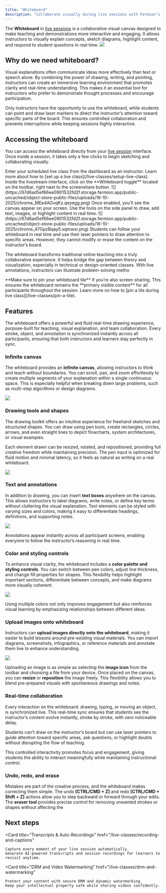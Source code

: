 ```yaml
---
title: "Whiteboard"
description: "Collaborate visually during live sessions with Fermion’s interactive whiteboard."
---
```


The **Whiteboard** in [live sessions](/live-classes/what-are-live-classes) is a collaborative visual canvas designed to make teaching and demonstrations more interactive and engaging. It allows instructors to visually explain concepts, sketch diagrams, highlight content, and respond to student questions in real time.
![](https://67d6ad5ef66ee0901532fd2f.storage.fermion.app/public-uncached/object-store-public-files/uploads/16-10-2025/chrome_ViUZlzq4ic.lfwgsj.png)

## Why do we need whiteboard?

Visual explanations often communicate ideas more effectively than text or speech alone. By combining the power of drawing, writing, and pointing, instructors can create an immersive learning environment that promotes clarity and real-time understanding. This makes it an essential tool for instructors who prefer to demonstrate thought processes and encourage participation.

<Check>Only instructors have the opportunity to use the whiteboard, while students can point and draw laser markers to direct the instructor’s attention toward specific parts of the board. This ensures controlled collaboration and prevents interruptions while keeping sessions highly interactive.</Check>

## Accessing the whiteboard

You can access the whiteboard directly from your [live session](/live-classes/setup-live-class) interface. Once inside a session, it takes only a few clicks to begin sketching and collaborating visually.

<Steps>

  <Step title="Join a live session">
    Enter your scheduled live class from the dashboard as an instructor.  
    Learn more about how to [set up a live class](/live-classes/setup-live-class).
  </Step>

  <Step title="Open the whiteboard">
    Inside the livestream interface, click on the **Whiteboard toggle** located on the toolbar, right next to the screenshare button.  
    ![](https://67d6ad5ef66ee0901532fd2f.storage.fermion.app/public-uncached/object-store-public-files/uploads/16-10-2025/chrome_MEe4AGvqKz.qeyegg.png)
  </Step>

  <Step title="Start drawing">
    Once enabled, you’ll see the canvas appear on your screen. Use the tools on the side panel to draw, add text, images, or highlight content in real time.  
    ![](https://67d6ad5ef66ee0901532fd2f.storage.fermion.app/public-uncached/object-store-public-files/uploads/16-10-2025/chrome_47GpzBqay5.xqmwxr.png)
  </Step>

  <Step title="Student interaction">
    Students can follow your whiteboard in real time and use their laser pointers to draw attention to specific areas.  
    However, they cannot modify or erase the content on the instructor’s board.
  </Step>

</Steps>

The whiteboard transforms traditional online teaching into a truly collaborative experience. It helps bridge the gap between theory and visualization, especially in technical or design-oriented classes. With live annotations, instructors can illustrate problem-solving metho

<Tip>
**Make sure to pin your whiteboard tile** if you’re also screen sharing.  
This ensures the whiteboard remains the **primary visible content** for all participants throughout the session.  
Learn more on how to [pin a tile during live class](/live-classes/pin-a-tile).
</Tip>


## Features

The whiteboard offers a powerful and fluid real-time drawing experience, purpose-built for teaching, visual explanation, and team collaboration. Every stroke, object, and annotation is synchronized instantly across all participants, ensuring that both instructors and learners stay perfectly in sync.

### Infinite canvas

The whiteboard provides an **infinite canvas**, allowing instructors to think and teach without boundaries. You can scroll, pan, and zoom effortlessly to create multiple segments of your explanation within a single continuous space. This is especially helpful when breaking down large problems, such as multi-step algorithms or design diagrams.

![](https://67d6ad5ef66ee0901532fd2f.storage.fermion.app/public-uncached/object-store-public-files/uploads/16-10-2025/chrome_HLsvzuxSib.ikxbwm.png)

### Drawing tools and shapes

The drawing toolkit offers an intuitive experience for freehand sketches and structured shapes. You can draw using pen tools, create rectangles, circles, arrows, and even straight lines to depict flowcharts, system architectures, or visual examples.  

Each element drawn can be resized, rotated, and repositioned, providing full creative freedom while maintaining precision. The pen input is optimized for fluid motion and minimal latency, so it feels as natural as writing on a real whiteboard.

![](https://67d6ad5ef66ee0901532fd2f.storage.fermion.app/public-uncached/object-store-public-files/uploads/16-10-2025/chrome_FH78eU3rCr.lphprn.png)

### Text and annotations

In addition to drawing, you can insert **text boxes** anywhere on the canvas. This allows instructors to label diagrams, write notes, or define key terms without cluttering the visual explanation. Text elements can be styled with varying sizes and colors, making it easy to differentiate headings, definitions, and supporting notes.

![](https://67d6ad5ef66ee0901532fd2f.storage.fermion.app/public-uncached/object-store-public-files/uploads/16-10-2025/chrome_2zPd37d5Ep.owzgfv.png)

Annotations appear instantly across all participant screens, enabling everyone to follow the instructor’s reasoning in real time.

### Color and styling controls

To enhance visual clarity, the whiteboard includes a **color palette and styling controls**. You can switch between pen colors, adjust line thickness, and change fill properties for shapes. This flexibility helps highlight important sections, differentiate between concepts, and make diagrams more visually coherent.

![](https://67d6ad5ef66ee0901532fd2f.storage.fermion.app/public-uncached/object-store-public-files/uploads/16-10-2025/chrome_pTURSacMi0.jqqlja.png)

Using multiple colors not only improves engagement but also reinforces visual learning by emphasizing relationships between different ideas.

### Upload images onto whiteboard

Instructors can **upload images directly onto the whiteboard**, making it easier to build lessons around pre-existing visual materials. You can import diagrams, screenshots, infographics, or reference materials and annotate them live to enhance understanding.

![](https://67d6ad5ef66ee0901532fd2f.storage.fermion.app/public-uncached/object-store-public-files/uploads/16-10-2025/chrome_13qZecq4Pz.aytvwn.png)

Uploading an image is as simple as selecting the **image icon** from the toolbar and choosing a file from your device. Once placed on the canvas, you can **resize** or **reposition** the image freely. This flexibility allows you to blend pre-prepared visuals with spontaneous drawings and notes.


### Real-time collaboration

Every interaction on the whiteboard: drawing, typing, or moving an object, is synchronized live. This real-time sync ensures that students see the instructor’s content evolve instantly, stroke by stroke, with zero noticeable delay.  

<Check>Students can’t draw on the instructor’s board but can use laser pointers to guide attention toward specific areas, ask questions, or highlight doubts without disrupting the flow of teaching.</Check>

This controlled interactivity promotes focus and engagement, giving students the ability to interact meaningfully while maintaining instructional control.

### Undo, redo, and erase

Mistakes are part of the creative process, and the whiteboard makes correcting them simple. The undo **[CTRL/CMD + Z]** and redo **[CTRL/CMD + Shift + Z]**  actions allow you to step backward or forward through your edits. The **eraser tool** provides precise control for removing unwanted strokes or shapes without affecting the

## Next steps

<Columns cols={2}>

  <Card
    title="Transcripts & Auto-Recordings"
    href="/live-classes/recording-and-captions"
  >
    Capture every moment of your live session automatically.  
    Generate AI-powered transcripts and session recordings for learners to revisit anytime.
  </Card>

  <Card
    title="DRM and Video Watermarking"
    href="/live-classes/drm-and-watermarking"
  >
    Protect your content with secure DRM and dynamic watermarking.  
    Keep your intellectual property safe while sharing videos confidently.
  </Card>

</Columns>